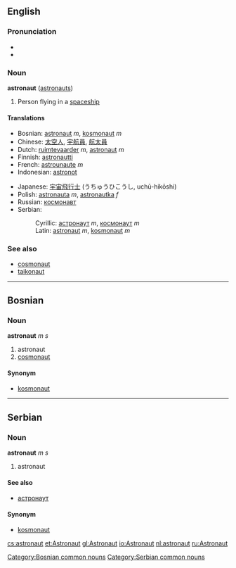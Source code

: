 ==English==
===Pronunciation===
*{{IPA|/ˈœstɹənɑt/ (''Canadian'')}}
*{{audio|en-ca-astronaut.ogg|Audio (CA)}}

=== Noun ===
'''astronaut''' ([[astronauts]])

#Person flying in a [[spaceship]]

====Translations====
{{top}}
*Bosnian: [[astronaut#Bosnian|astronaut]] ''m'', [[kosmonaut#Bosnian|kosmonaut]] ''m''
*Chinese: [[太空人]], [[宇航員]], [[航太員]]
*Dutch: [[ruimtevaarder]] ''m'', [[astronaut]] ''m''
*Finnish: [[astronautti]]
*French: [[astrounaute]] ''m''
*Indonesian: [[astronot]]
{{mid}}
*Japanese: [[宇宙飛行士]] (うちゅうひこうし, uchū-hikōshi)
*Polish: [[astronauta]] ''m'', [[astronautka]] ''f''
*Russian: [[космонавт]]
*Serbian:
*:Cyrillic: [[астронаут]] ''m'', [[космонаут]] ''m''
*:Latin: [[astronaut#Serbian|astronaut]] ''m'', [[kosmonaut#Serbian|kosmonaut]] ''m''
{{bottom}}

===See also===
*[[cosmonaut]]
*[[taikonaut]]

----

==Bosnian==
===Noun===
'''astronaut''' ''m s''
#astronaut
#[[cosmonaut]]
====Synonym====
*[[kosmonaut#Bosnian|kosmonaut]]
[[Category:Bosnian common nouns]]

----

==Serbian==
===Noun===
'''astronaut''' ''m s''
#astronaut
====See also====
*[[астронаут]]
====Synonym====
*[[kosmonaut#Serbian|kosmonaut]]
[[Category:Serbian common nouns]]

[[cs:astronaut]]
[[et:Astronaut]]
[[gl:Astronaut]]
[[io:Astronaut]]
[[nl:astronaut]]
[[ru:Astronaut]]